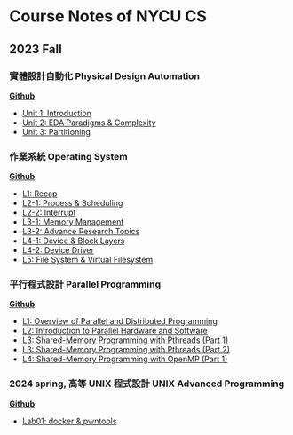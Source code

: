 Course Notes of NYCU CS
===

2023 Fall
---


<Steps>

### 實體設計自動化 Physical Design Automation

[**Github**](https://github.com/ycpranchu/NYCU_Physical_Design_Automation_2023)

- [Unit 1: Introduction](pda/pda_1.mdx)
- [Unit 2: EDA Paradigms & Complexity](pda/pda_2.mdx)
- [Unit 3: Partitioning](pda/pda_3.mdx)

### 作業系統 Operating System

[**Github**](https://github.com/ycpranchu/NYCU_Operating_System_2023)

- [L1: Recap](os/os_1.mdx)
- [L2-1: Process & Scheduling](os/os_2_1.mdx)
- [L2-2: Interrupt](os/os_2_2.mdx)
- [L3-1: Memory Management](os/os_3_1.mdx)
- [L3-2: Advance Research Topics](os/os_3_2.mdx)
- [L4-1: Device & Block Layers](os/os_4_1.mdx)
- [L4-2: Device Driver](os/os_4_2.mdx)
- [L5: File System & Virtual Filesystem](os/os_5.mdx)

### 平行程式設計 Parallel Programming

[**Github**](https://github.com/ycpranchu/NYCU_Parallel_Programming_2023)

- [L1: Overview of Parallel and Distributed Programming](pp/pp_1.mdx)
- [L2: Introduction to Parallel Hardware and Software](pp/pp_2.mdx)
- [L3: Shared-Memory Programming with Pthreads (Part 1)](pp/pp_3_1.mdx)
- [L3: Shared-Memory Programming with Pthreads (Part 2)](pp/pp_3_2.mdx)
- [L4: Shared-Memory Programming with OpenMP (Part 1)](pp/pp_4.mdx)

### 2024 spring, 高等 UNIX 程式設計 UNIX Advanced Programming

[**Github**](https://github.com/ycpranchu/NYCU_UNIX_Advanced_Programming_2024)

- [Lab01: docker & pwntools](course-notes/unix/unix_1.mdx)

</Steps>
